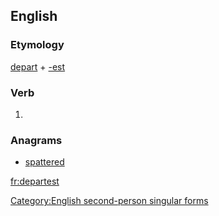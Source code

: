 ==English==

===Etymology===
[[depart]] + [[-est]]

===Verb===
{{en-verb form}}

# {{context|archaic}} {{form of|Second-person singular simple present form|depart}}

===Anagrams===
* [[spattered#English|spattered]]

[[Category:English second-person singular forms]]

[[fr:departest]]